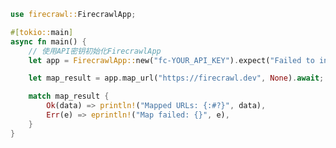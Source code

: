 ```rust Rust
use firecrawl::FirecrawlApp;

#[tokio::main]
async fn main() {
    // 使用API密钥初始化FirecrawlApp
    let app = FirecrawlApp::new("fc-YOUR_API_KEY").expect("Failed to initialize FirecrawlApp");

    let map_result = app.map_url("https://firecrawl.dev", None).await;

    match map_result {
        Ok(data) => println!("Mapped URLs: {:#?}", data),
        Err(e) => eprintln!("Map failed: {}", e),
    }
}
```
